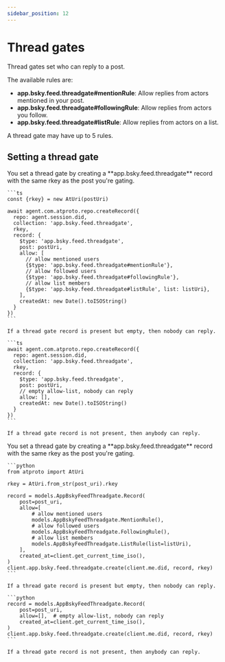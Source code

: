 ```yaml
---
sidebar_position: 12
---
```



# Thread gates

Thread gates set who can reply to a post.

The available rules are:

- **app.bsky.feed.threadgate#mentionRule**: Allow replies from actors mentioned in your post.
- **app.bsky.feed.threadgate#followingRule**: Allow replies from actors you follow.
- **app.bsky.feed.threadgate#listRule**: Allow replies from actors on a list.

A thread gate may have up to 5 rules.

## Setting a thread gate

<Tabs groupId="sdk">
  <TabItem value="ts" label="Typescript">
    You set a thread gate by creating a **app.bsky.feed.threadgate** record with the same rkey as the post you're gating.

    ```ts
    const {rkey} = new AtUri(postUri)

    await agent.com.atproto.repo.createRecord({
      repo: agent.session.did,
      collection: 'app.bsky.feed.threadgate',
      rkey,
      record: {
        $type: 'app.bsky.feed.threadgate',
        post: postUri,
        allow: [
          // allow mentioned users
          {$type: 'app.bsky.feed.threadgate#mentionRule'},
          // allow followed users
          {$type: 'app.bsky.feed.threadgate#followingRule'},
          // allow list members
          {$type: 'app.bsky.feed.threadgate#listRule', list: listUri},
        ],
        createdAt: new Date().toISOString()
      }
    })
    ```

    If a thread gate record is present but empty, then nobody can reply.

    ```ts
    await agent.com.atproto.repo.createRecord({
      repo: agent.session.did,
      collection: 'app.bsky.feed.threadgate',
      rkey,
      record: {
        $type: 'app.bsky.feed.threadgate',
        post: postUri,
        // empty allow-list, nobody can reply
        allow: [],
        createdAt: new Date().toISOString()
      }
    })
    ```

    If a thread gate record is not present, then anybody can reply.
  </TabItem>
  <TabItem value="python" label="Python">
    You set a thread gate by creating a **app.bsky.feed.threadgate** record with the same rkey as the post you're gating.

    ```python
    from atproto import AtUri

    rkey = AtUri.from_str(post_uri).rkey

    record = models.AppBskyFeedThreadgate.Record(
        post=post_uri,
        allow=[
            # allow mentioned users
            models.AppBskyFeedThreadgate.MentionRule(),
            # allow followed users
            models.AppBskyFeedThreadgate.FollowingRule(),
            # allow list members
            models.AppBskyFeedThreadgate.ListRule(list=listUri),
        ],
        created_at=client.get_current_time_iso(),
    )
    client.app.bsky.feed.threadgate.create(client.me.did, record, rkey)
    ```

    If a thread gate record is present but empty, then nobody can reply.

    ```python
    record = models.AppBskyFeedThreadgate.Record(
        post=post_uri,
        allow=[],  # empty allow-list, nobody can reply
        created_at=client.get_current_time_iso(),
    )
    client.app.bsky.feed.threadgate.create(client.me.did, record, rkey)
    ```

    If a thread gate record is not present, then anybody can reply.
  </TabItem>
</Tabs>